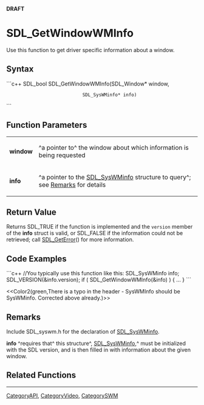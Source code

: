<!-- pragma section-numbers off -->
<!-- pragma disable-camelcase -->
'''DRAFT'''

= SDL_GetWindowWMInfo =
Use this function to get driver specific information about a window.


== Syntax ==
```c++
SDL_bool SDL_GetWindowWMInfo(SDL_Window*    window,
                             SDL_SysWMinfo* info)
```

== Function Parameters ==
{|
|'''window'''
|^a pointer to^ the window about which information is being requested
|-
|'''info'''
|^a pointer to the [[SDL_SysWMinfo]] structure to query^; see [[#Remarks|Remarks]] for details
|}

== Return Value ==
Returns SDL_TRUE if the function is implemented and the <code>version</code> member of the '''info''' struct is valid, or SDL_FALSE if the information could not be retrieved; call [[SDL_GetError]]() for more information. 

== Code Examples ==
```c++
//You typically use this function like this:
SDL_SysWMinfo info;
SDL_VERSION(&info.version);
if ( SDL_GetWindowWMInfo(&info) ) { ... }
```

<<Color2(green,There is a typo in the header - SysWMInfo should be SysWMinfo. Corrected above already.)>>

== Remarks ==
Include SDL_syswm.h for the declaration of [[SDL_SysWMinfo]].

'''info''' ^requires that^ this structure^, [[SDL_SysWMinfo]],^ must be initialized with the SDL version, and is then filled in with information about the given window.

== Related Functions ==

----
[[CategoryAPI]], [[CategoryVideo]], [[CategorySWM]]
